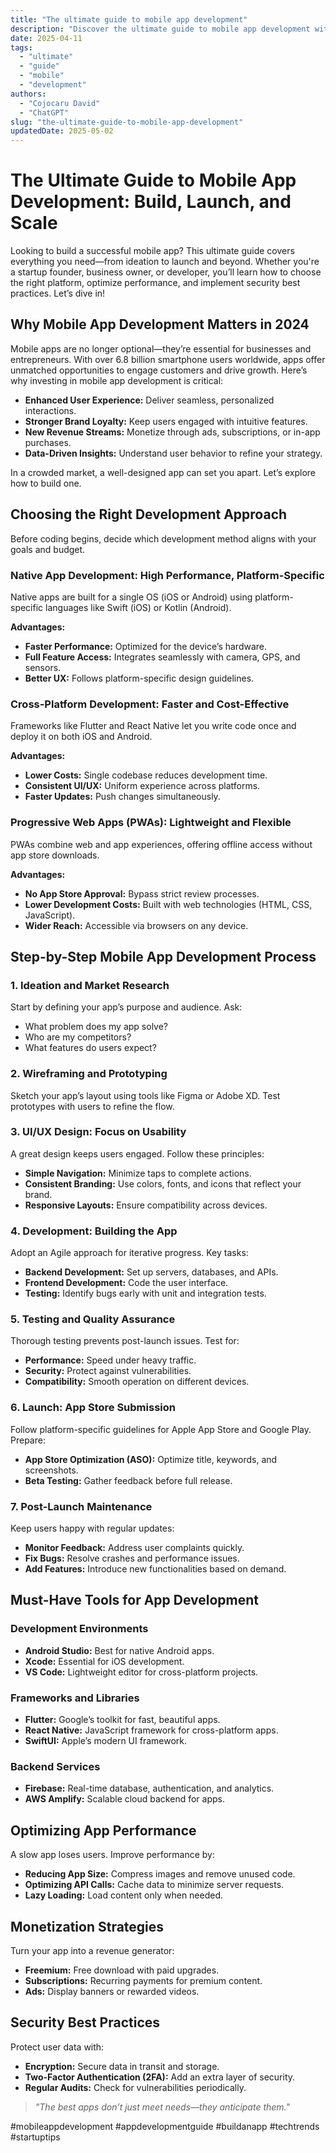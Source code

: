 ```yaml
---
title: "The ultimate guide to mobile app development"
description: "Discover the ultimate guide to mobile app development with this in-depth guide, providing actionable insights and practical tips to boost your knowledge and results."
date: 2025-04-11
tags:
  - "ultimate"
  - "guide"
  - "mobile"
  - "development"
authors:
  - "Cojocaru David"
  - "ChatGPT"
slug: "the-ultimate-guide-to-mobile-app-development"
updatedDate: 2025-05-02
---
```


# The Ultimate Guide to Mobile App Development: Build, Launch, and Scale  

Looking to build a successful mobile app? This ultimate guide covers everything you need—from ideation to launch and beyond. Whether you're a startup founder, business owner, or developer, you’ll learn how to choose the right platform, optimize performance, and implement security best practices. Let’s dive in!  

## Why Mobile App Development Matters in 2024  

Mobile apps are no longer optional—they’re essential for businesses and entrepreneurs. With over 6.8 billion smartphone users worldwide, apps offer unmatched opportunities to engage customers and drive growth. Here’s why investing in mobile app development is critical:  

- **Enhanced User Experience:** Deliver seamless, personalized interactions.  
- **Stronger Brand Loyalty:** Keep users engaged with intuitive features.  
- **New Revenue Streams:** Monetize through ads, subscriptions, or in-app purchases.  
- **Data-Driven Insights:** Understand user behavior to refine your strategy.  

In a crowded market, a well-designed app can set you apart. Let’s explore how to build one.  

## Choosing the Right Development Approach  

Before coding begins, decide which development method aligns with your goals and budget.  

### Native App Development: High Performance, Platform-Specific  

Native apps are built for a single OS (iOS or Android) using platform-specific languages like Swift (iOS) or Kotlin (Android).  

**Advantages:**  
- **Faster Performance:** Optimized for the device’s hardware.  
- **Full Feature Access:** Integrates seamlessly with camera, GPS, and sensors.  
- **Better UX:** Follows platform-specific design guidelines.  

### Cross-Platform Development: Faster and Cost-Effective  

Frameworks like Flutter and React Native let you write code once and deploy it on both iOS and Android.  

**Advantages:**  
- **Lower Costs:** Single codebase reduces development time.  
- **Consistent UI/UX:** Uniform experience across platforms.  
- **Faster Updates:** Push changes simultaneously.  

### Progressive Web Apps (PWAs): Lightweight and Flexible  

PWAs combine web and app experiences, offering offline access without app store downloads.  

**Advantages:**  
- **No App Store Approval:** Bypass strict review processes.  
- **Lower Development Costs:** Built with web technologies (HTML, CSS, JavaScript).  
- **Wider Reach:** Accessible via browsers on any device.  

## Step-by-Step Mobile App Development Process  

### 1. Ideation and Market Research  

Start by defining your app’s purpose and audience. Ask:  
- What problem does my app solve?  
- Who are my competitors?  
- What features do users expect?  

### 2. Wireframing and Prototyping  

Sketch your app’s layout using tools like Figma or Adobe XD. Test prototypes with users to refine the flow.  

### 3. UI/UX Design: Focus on Usability  

A great design keeps users engaged. Follow these principles:  
- **Simple Navigation:** Minimize taps to complete actions.  
- **Consistent Branding:** Use colors, fonts, and icons that reflect your brand.  
- **Responsive Layouts:** Ensure compatibility across devices.  

### 4. Development: Building the App  

Adopt an Agile approach for iterative progress. Key tasks:  
- **Backend Development:** Set up servers, databases, and APIs.  
- **Frontend Development:** Code the user interface.  
- **Testing:** Identify bugs early with unit and integration tests.  

### 5. Testing and Quality Assurance  

Thorough testing prevents post-launch issues. Test for:  
- **Performance:** Speed under heavy traffic.  
- **Security:** Protect against vulnerabilities.  
- **Compatibility:** Smooth operation on different devices.  

### 6. Launch: App Store Submission  

Follow platform-specific guidelines for Apple App Store and Google Play. Prepare:  
- **App Store Optimization (ASO):** Optimize title, keywords, and screenshots.  
- **Beta Testing:** Gather feedback before full release.  

### 7. Post-Launch Maintenance  

Keep users happy with regular updates:  
- **Monitor Feedback:** Address user complaints quickly.  
- **Fix Bugs:** Resolve crashes and performance issues.  
- **Add Features:** Introduce new functionalities based on demand.  

## Must-Have Tools for App Development  

### Development Environments  
- **Android Studio:** Best for native Android apps.  
- **Xcode:** Essential for iOS development.  
- **VS Code:** Lightweight editor for cross-platform projects.  

### Frameworks and Libraries  
- **Flutter:** Google’s toolkit for fast, beautiful apps.  
- **React Native:** JavaScript framework for cross-platform apps.  
- **SwiftUI:** Apple’s modern UI framework.  

### Backend Services  
- **Firebase:** Real-time database, authentication, and analytics.  
- **AWS Amplify:** Scalable cloud backend for apps.  

## Optimizing App Performance  

A slow app loses users. Improve performance by:  
- **Reducing App Size:** Compress images and remove unused code.  
- **Optimizing API Calls:** Cache data to minimize server requests.  
- **Lazy Loading:** Load content only when needed.  

## Monetization Strategies  

Turn your app into a revenue generator:  
- **Freemium:** Free download with paid upgrades.  
- **Subscriptions:** Recurring payments for premium content.  
- **Ads:** Display banners or rewarded videos.  

## Security Best Practices  

Protect user data with:  
- **Encryption:** Secure data in transit and storage.  
- **Two-Factor Authentication (2FA):** Add an extra layer of security.  
- **Regular Audits:** Check for vulnerabilities periodically.  

> _"The best apps don’t just meet needs—they anticipate them."_  

#mobileappdevelopment #appdevelopmentguide #buildanapp #techtrends #startuptips